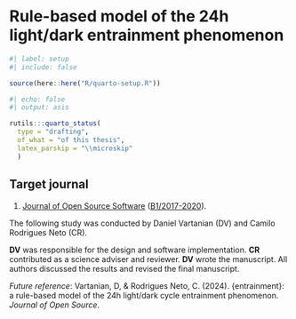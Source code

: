 <!-- %:::% .common h1 begin %:::% -->
# Rule-based model of the 24h light/dark entrainment phenomenon
<!-- %:::% .common h1 end %:::% -->

```r
#| label: setup
#| include: false

source(here::here("R/quarto-setup.R"))
```

```r
#| echo: false
#| output: asis

rutils:::quarto_status(
  type = "drafting",
  of_what = "of this thesis",
  latex_parskip = "\\microskip"
  )
```

::: {.callout-note}
## Target journal

1. [Journal of Open Source Software](https://joss.readthedocs.io/en/latest/submitting.html) ([B1/2017-2020](https://sucupira.capes.gov.br/sucupira/public/consultas/coleta/veiculoPublicacaoQualis/listaConsultaGeralPeriodicos.jsf)).
:::

::: {.callout-note}
The following study was conducted by Daniel Vartanian (DV) and Camilo Rodrigues Neto (CR).

\microskip

__DV__ was responsible for the design and software implementation. __CR__ contributed as a science adviser and reviewer. __DV__ wrote the manuscript. All authors discussed the results and revised the final manuscript.

\microskip

_Future reference_: Vartanian, D, & Rodrigues Neto, C. (2024). {entrainment}: a rule-based model of the 24h light/dark cycle entrainment phenomenon. _Journal of Open Source_.
:::
